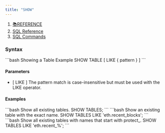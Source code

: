 ```yaml
---
title: "SHOW"
---
```


1. [📚REFERENCE](/reference)
2. [SQL Reference](/reference/sql-reference)
3. [SQL Commands](/reference/sql-reference/sql-commands)

### Syntax

<CodeGroup>
  ```bash Showing a Table Example
  SHOW TABLE [ LIKE { pattern } ]
  ```
</CodeGroup>

#### Parameters

* \[ LIKE ] The pattern match is case-insensitive but must be used with the LIKE operator.

#### Examples

<CodeGroup>
  ```bash Show all existing tables.
  SHOW TABLES;
  ```
</CodeGroup>

<CodeGroup>
  ```bash Show an existing table with the exact name.
  SHOW TABLES LIKE 'eth.recent_blocks';
  ```
</CodeGroup>

<CodeGroup>
  ```bash Show all existing tables with names that start with protect_.
  SHOW TABLES LIKE 'eth.recent_%';
  ```
</CodeGroup>
